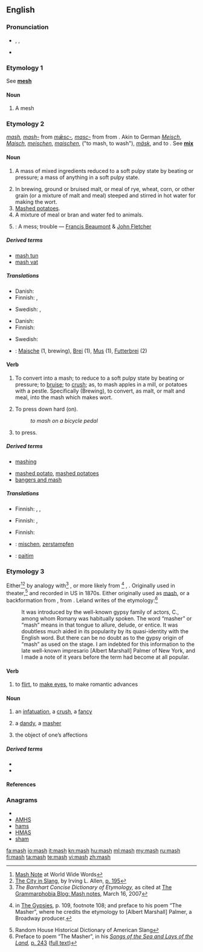 {{also|MASH}}
==English==

===Pronunciation===
* {{enPR|măsh}}, {{IPA|/mæʃ/}}, {{SAMPA|/m{S/}}
* {{rhymes|æʃ}}

===Etymology 1===
See '''[[mesh]]'''

====Noun====
{{en-noun|es}}

# {{obsolete}} A mesh

===Etymology 2===
{{etyl|enm}} ''[[mash#MIddle English|mash]], [[mash#MIddle English|mash-]]'' from {{etyl|ang}} ''[[masc#Old English|mǣsc-]], [[masc#Old English|masc-]]'' from {{proto|Germanic|maisk-|mash|lang=}} from {{proto|Indo-European|meik-|to mix|lang=}}. Akin to German ''[[Meisch]]'', ''[[Maisch]]'', ''[[meischen]]'', ''[[maischen]]'', ("to mash, to wash"), {{etyl|sv|-}} ''[[mäsk#Swedish|mäsk]]'', and to {{ang}} {{term|miscian||to mix}}. See '''[[mix]]'''

====Noun====
{{en-noun|es|-}}

# {{uncountable}} A mass of mixed ingredients reduced to a soft pulpy state by beating or pressure; a mass of anything in a soft pulpy state.
# In brewing, ground or bruised malt, or meal of rye, wheat, corn, or other grain (or a mixture of malt and meal) steeped and stirred in hot water for making the wort.
# [[mashed potatoes|Mashed potatoes]].<!--full definition is at "mashed potatoes"-->
# A mixture of meal or bran and water fed to animals.
# {{obsolete}}: A mess; trouble &mdash; [[w:Francis Beaumont|Francis Beaumont]] & [[w:John Fletcher (playwright)|John Fletcher]]

=====Derived terms=====
* [[mash tun]]<!--'''Mash tun''', a large tub used in making mash and wort-->
* [[mash vat]]

=====Translations=====
{{trans-top|a mass of mixed ingredients}}
* Danish: {{t|da|grød}}
* Finnish: {{t-|fi|muusi}}, {{t-|fi|sose}}
{{trans-mid}}
* Swedish: {{t+|sv|mos}}, {{t+|sv|gröt}}
{{trans-bottom}}

{{trans-top|in brewing}}
* Danish: {{t|da|mæsk}}
* Finnish: {{t+|fi|mäski}}
{{trans-mid}}
* Swedish: {{t|sv|mäsk}}
{{trans-bottom}}

{{trans-see|mashed potatoes}}
{{trans-top|a mixture of meal or bran and water fed to animals}}
{{trans-mid}}
{{trans-bottom}}

{{trans-top|obsolete: a mess; trouble}}
{{trans-mid}}
{{trans-bottom}}

{{checktrans}}
* {{ttbc|German}}: [[Maische]] {{f}} (1, brewing), [[Brei]] {{m}} (1), [[Mus]] {{n}} (1), [[Futterbrei]] {{m}} (2)

====Verb====
{{en-verb|mash|es}}

# {{transitive}} To convert into a mash; to reduce to a soft pulpy state by beating or pressure; to [[bruise]]; to [[crush]]; as, to mash apples in a mill, or potatoes with a pestle. Specifically (Brewing), to convert, as malt, or malt and meal, into the mash which makes wort.
# {{transitive}} To press down hard (on).
#: ''to mash on a bicycle pedal''
# {{context|transitive|southern US|informal|}} to press.

=====Derived terms=====
* [[mashing]]
<!--* [[mashing tub]], a tub for making the mash in breweries and distilleries-->
* [[mashed potato]], [[mashed potatoes]]<!-- plural noun (Originally lower class colloquial from early 1900s) Potatoes which have been boiled and mashed to a pulpy consistency, usu. with sparing addition of milk, salt, butter, or other flavoring. It is a popular accompaniment to a meat course-->
* [[bangers and mash]]

=====Translations=====
{{trans-top|convert (something) into a mash}}
* Finnish: {{t-|fi|muusata}}, {{t-|fi|muhentaa}},  {{t-|fi|survoa}}
{{trans-mid}}
{{trans-bottom}}

{{trans-top|press down hard on (something)}}
* Finnish: {{t-|fi|survoa}},  {{t-|fi|survaista}}
{{trans-mid}}
{{trans-bottom}}

{{trans-top|press (something)}}
* Finnish: {{t-|fi|puristaa}}
{{trans-mid}}
{{trans-bottom}}

{{checktrans-top}}
* {{ttbc|German}}: [[mischen]], [[zerstampfen]]
{{checktrans-mid}}
* {{ttbc|Tok Pisin}}: [[paitim]]
{{checktrans-bottom}}

===Etymology 3===
Either<ref>[http://www.worldwidewords.org/qa/qa-mas1.htm Mash Note] at World Wide Words</ref><ref>[http://books.google.com/books?id=j41z0yeKbeIC&pg=PA195&dq=masher The City in Slang], by Irving L. Allen, [http://books.google.com/books?id=j41z0yeKbeIC&pg=PA195&dq=masher p. 195]</ref> by analogy with<ref>''The Barnhart Concise Dictionary of Etymology,'' as cited at [http://www.grammarphobia.com/blog/2007/03/mash-notes.html The Grammarphobia Blog: Mash notes], March 16, 2007</ref> {{term|mash||to press, to soften}}, or more likely from {{etyl|rom}}<ref>{{w|Charles Godfrey Leland}} in [http://www.gutenberg.org/etext/22939 The Gypsies], p. 109, footnote 108; and preface to his poem “The Masher”, where he credits the etymology to [Albert Marshall] Palmer, a Broadway producer.</ref> {{term|masha||a fascinator, an enticer|lang=rom}}, {{term|mashdva||fascination, enticement|lang=rom}}. Originally used in theater,<ref>Random House Historical Dictionary of American Slang</ref> and recorded in US in 1870s. Either originally used as [[mash]], or a backformation from {{term|masher}}, from {{term|masha}}. Leland writes of the etymology:<ref>Preface to poem “The Masher”, in his ''[http://books.google.com/books?id=B2GmNo96450C Songs of the Sea and Lays of the Land],'' [http://books.google.com/books?id=B2GmNo96450C&printsec=frontcover#PPA243,M1 p. 243] ([http://www.archive.org/stream/songsofthesea00lelarich/songsofthesea00lelarich_djvu.txt full text])</ref>
:It was introduced by the well-known gypsy family of actors, C., among whom Romany was habitually spoken. The word “masher” or “mash” means in that tongue to allure, delude, or entice. It was doubtless much aided in its popularity by its quasi-identity with the English word. But there can be no doubt as to the gypsy origin of “mash” as used on the stage. I am indebted for this information to the late well-known impresario [Albert Marshall] Palmer of New York, and I made a note of it years before the term had become at all popular.

====Verb====
{{en-verb}}

# to [[flirt]], to [[make eyes]], to make romantic advances

====Noun====
{{en-noun}}

# {{obsolete}} an [[infatuation]], a [[crush]], a [[fancy]]
# {{obsolete}} a [[dandy]], a [[masher]]
# {{obsolete}} the object of one’s affections {{qualifier|either sex}}

=====Derived terms=====
* {{l|en|mash note}}
* {{l|en|masher}}

====References====
<references/>

===Anagrams===
* {{alphagram|ahms}}
* [[AMHS#English|AMHS]]
* [[hams#English|hams]]
* [[HMAS#English|HMAS]]
* [[sham#English|sham]]

[[fa:mash]]
[[io:mash]]
[[it:mash]]
[[kn:mash]]
[[hu:mash]]
[[ml:mash]]
[[my:mash]]
[[ru:mash]]
[[fi:mash]]
[[ta:mash]]
[[te:mash]]
[[vi:mash]]
[[zh:mash]]